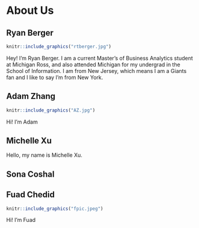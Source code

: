 # About Us


## Ryan Berger

```r
knitr::include_graphics("rtberger.jpg")
```

Hey! I'm Ryan Berger. I am a current Master's of Business Analytics student at Michigan Ross, and also attended Michigan for my undergrad in the School of Information. I am from New Jersey, which means I am a Giants fan and I like to say I'm from New York.

## Adam Zhang

```r
knitr::include_graphics("AZ.jpg")
```

Hi! I'm Adam 

## Michelle Xu

Hello, my name is Michelle Xu. 

## Sona Coshal

## Fuad Chedid

```r
knitr::include_graphics("fpic.jpeg")
```

Hi! I'm Fuad

